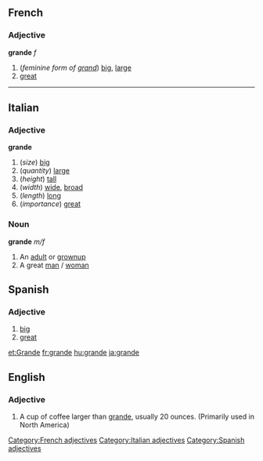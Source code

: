 ==French==
===Adjective===
'''grande''' ''f''
# (''feminine form of [[grand]]'') [[big]], [[large]]
# [[great]]

----

==Italian==
===Adjective===
'''grande'''
# (''size'') [[big]]
# (''quantity'') [[large]]
# (''height'') [[tall]]
# (''width'') [[wide]], [[broad]]
# (''length'') [[long]]
# (''importance'') [[great]]

===Noun===
'''grande''' ''m/f''
# An [[adult]] or [[grownup]]
# A great [[man]] / [[woman]]

==Spanish==
===Adjective===
# [[big]]
# [[great]]
[[Category:French adjectives]] [[Category:Italian adjectives]] [[Category:Spanish adjectives]]
[[et:Grande]]
[[fr:grande]]
[[hu:grande]]
[[ja:grande]]


==English==
===Adjective===
# A cup of coffee larger than [[grande]], usually 20 ounces.  (Primarily used in North America)